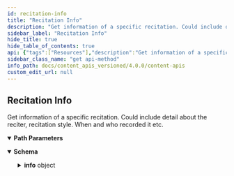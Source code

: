 ```yaml
---
id: recitation-info
title: "Recitation Info"
description: "Get information of a specific recitation. Could include detail about the reciter, recitation style. When and who recorded it etc."
sidebar_label: "Recitation Info"
hide_title: true
hide_table_of_contents: true
api: {"tags":["Resources"],"description":"Get information of a specific recitation. Could include detail about the reciter, recitation style. When and who recorded it etc.","operationId":"recitation-info","parameters":[{"name":"recitation_id","in":"path","required":true,"schema":{"type":"string"}}],"responses":{"200":{"description":"","content":{"application/json":{"schema":{"type":"object","properties":{"info":{"type":"object","properties":{"id":{"type":"integer"},"info":{"type":["null","string"]}}}}},"example":{"info":{"id":1,"info":null}}}}}},"method":"get","path":"/resources/recitations/{recitation_id}/info","servers":[{"url":"https://apis-prelive.quran.foundation/content/api/v4","description":"Pre-production Server"},{"url":"https://apis.quran.foundation/content/api/v4","description":"Production Server"}],"security":[{"x-auth-token":[],"x-client-id":[]}],"securitySchemes":{"x-auth-token":{"type":"apiKey","description":"The JWT access token required for accessing the endpoints.","name":"x-auth-token","in":"header"},"x-client-id":{"type":"apiKey","description":"Your client Id","name":"x-client-id","in":"header"}},"info":{"title":"Content APIs","description":"Quran.Foundation Content APIs offer programmatic access to the Quran's core content like chapters, verses, recitations, translations, and more, distinct from user-specific data like notes and bookmarks provided by [User-related APIs](/docs/category/user-related-apis).\n\n:::important Integrity of Translations\nPlease **disable any automatic browser-translation features** (e.g. Google-Translate-in-Chrome) when displaying text returned by the *Translations* endpoints.  \nRe-translating an already vetted Quranic translation can introduce serious semantic errors.\n:::\n\n ## How to get access \n\n We are using OAuth2 flows to authenticate and authorize requests. To get started, you need to [get an access token](/docs/tutorials/oidc/getting-started-with-oauth2#obtaining-oauth-20-client-credentials) to make requests to our APIs. Since the APIs are not user-related, you will need to use the `client_credentials` grant type and [`content` scope](/docs/user_related_apis_versioned/scopes#content) when sending a request to [The OAuth 2.0 Token Endpoint](/docs/oauth2_apis_versioned/oauth-2-token-exchange) to get the access token. The below diagram shows the flow of getting an access token using the `client_credentials` grant type in a very simplified way.\n\n ![Client Credentials Flow](/img/client-credentials-flow.png) After getting a valid access token, each request to get resources will have to include 2 headers mentioned below: `x-auth-token` and `x-client-id`.","version":"v4"},"postman":{"name":"Recitation Info","description":{"content":"Get information of a specific recitation. Could include detail about the reciter, recitation style. When and who recorded it etc.","type":"text/plain"},"url":{"path":["resources","recitations",":recitation_id","info"],"host":["{{baseUrl}}"],"query":[],"variable":[{"disabled":false,"description":{"content":"(Required) ","type":"text/plain"},"type":"any","value":"","key":"recitation_id"}]},"header":[{"key":"Accept","value":"application/json"}],"method":"GET"}}
sidebar_class_name: "get api-method"
info_path: docs/content_apis_versioned/4.0.0/content-apis
custom_edit_url: null
---
```



## Recitation Info



Get information of a specific recitation. Could include detail about the reciter, recitation style. When and who recorded it etc.

<details style={{"marginBottom":"1rem"}} data-collapsed={false} open={true}><summary style={{}}><strong>Path Parameters</strong></summary><div><ul><ParamsItem className={"paramsItem"} param={{"name":"recitation_id","in":"path","required":true,"schema":{"type":"string"}}}></ParamsItem></ul></div></details><div><ApiTabs><TabItem label={"200"} value={"200"}><div></div><div><MimeTabs schemaType={"response"}><TabItem label={"application/json"} value={"application/json"}><SchemaTabs><TabItem label={"Schema"} value={"Schema"}><details style={{}} data-collapsed={false} open={true}><summary style={{"textAlign":"left"}}><strong>Schema</strong></summary><div style={{"textAlign":"left","marginLeft":"1rem"}}></div><ul style={{"marginLeft":"1rem"}}><SchemaItem collapsible={true} className={"schemaItem"}><details style={{}}><summary style={{}}><strong>info</strong><span style={{"opacity":"0.6"}}> object</span></summary><div style={{"marginLeft":"1rem"}}><SchemaItem collapsible={false} name={"id"} required={false} schemaName={"integer"} qualifierMessage={undefined} schema={{"type":"integer"}}></SchemaItem><SchemaItem collapsible={false} name={"info"} required={false} schemaName={["null","string"]} qualifierMessage={undefined} schema={{"type":["null","string"]}}></SchemaItem></div></details></SchemaItem></ul></details></TabItem><TabItem label={"Example (from schema)"} value={"Example (from schema)"}><ResponseSamples responseExample={"{\n  \"info\": {\n    \"id\": 0\n  }\n}"} language={"json"}></ResponseSamples></TabItem><TabItem label={"Example"} value={"Example"}><ResponseSamples responseExample={"{\n  \"info\": {\n    \"id\": 1,\n    \"info\": null\n  }\n}"} language={"json"}></ResponseSamples></TabItem></SchemaTabs></TabItem></MimeTabs></div></TabItem></ApiTabs></div>
      